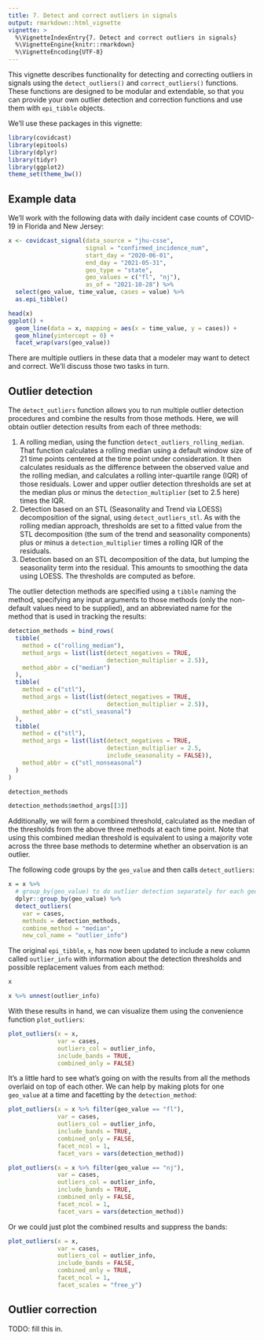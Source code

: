 ```yaml
---
title: 7. Detect and correct outliers in signals
output: rmarkdown::html_vignette
vignette: >
  %\VignetteIndexEntry{7. Detect and correct outliers in signals}
  %\VignetteEngine{knitr::rmarkdown}
  %\VignetteEncoding{UTF-8}
---
```


This vignette describes functionality for detecting and correcting outliers in
signals using the `detect_outliers()` and `correct_outliers()` functions.
These functions are designed to be modular and extendable, so that you can
provide your own outlier detection and correction functions and use them with
`epi_tibble` objects.

We'll use these packages in this vignette:

```r
library(covidcast)
library(epitools)
library(dplyr)
library(tidyr)
library(ggplot2)
theme_set(theme_bw())
```

## Example data

We'll work with the following data with daily incident case counts of COVID-19 in Florida and New Jersey:

```r
x <- covidcast_signal(data_source = "jhu-csse",
                      signal = "confirmed_incidence_num",
                      start_day = "2020-06-01",
                      end_day = "2021-05-31",
                      geo_type = "state",
                      geo_values = c("fl", "nj"),
                      as_of = "2021-10-28") %>%
  select(geo_value, time_value, cases = value) %>%
  as.epi_tibble()

head(x)
ggplot() +
  geom_line(data = x, mapping = aes(x = time_value, y = cases)) +
  geom_hline(yintercept = 0) +
  facet_wrap(vars(geo_value))
```

There are multiple outliers in these data that a modeler may want to detect and
correct. We'll discuss those two tasks in turn.

## Outlier detection

The `detect_outliers` function allows you to run multiple outlier detection
procedures and combine the results from those methods. Here, we will
obtain outlier detection results from each of three methods:

1. A rolling median, using the function `detect_outliers_rolling_median`.
  That function calculates a rolling median using a default window size
  of 21 time points centered at the time point under consideration. It
  then calculates residuals as the difference between the observed value
  and the rolling median, and calculates a rolling inter-quartile range (IQR)
  of those residuals. Lower and upper outlier detection thresholds are set at
  the median plus or minus the `detection_multiplier` (set to 2.5 here)
  times the IQR.
2. Detection based on an STL (Seasonality and Trend via LOESS) decomposition of
  the signal, using `detect_outliers_stl`. As with the rolling median approach,
  thresholds are set to a fitted value from the STL decomposition (the sum of
  the trend and seasonality components) plus or minus a `detection_multiplier`
  times a rolling IQR of the residuals.
3. Detection based on an STL decomposition of the data, but lumping the
  seasonality term into the residual. This amounts to smoothing the data using
  LOESS. The thresholds are computed as before.

The outlier detection methods are specified using a `tibble` naming the method,
specifying any input arguments to those methods (only the non-default values
need to be supplied), and an abbreviated name for the method that is used in
tracking the results:

```r
detection_methods = bind_rows(
  tibble(
    method = c("rolling_median"),
    method_args = list(list(detect_negatives = TRUE,
                            detection_multiplier = 2.5)),
    method_abbr = c("median")
  ),
  tibble(
    method = c("stl"),
    method_args = list(list(detect_negatives = TRUE,
                            detection_multiplier = 2.5)),
    method_abbr = c("stl_seasonal")
  ),
  tibble(
    method = c("stl"),
    method_args = list(list(detect_negatives = TRUE,
                            detection_multiplier = 2.5,
                            include_seasonality = FALSE)),
    method_abbr = c("stl_nonseasonal")
  )
)

detection_methods
```

```r
detection_methods$method_args[[3]]
```

Additionally, we will form a combined threshold, calculated as the median of the
thresholds from the above three methods at each time point. Note that using
this combined median threshold is equivalent to using a majority vote across
the three base methods to determine whether an observation is an outlier.

The following code groups by the `geo_value` and then calls `detect_outliers`:
```r
x = x %>%
  # group_by(geo_value) to do outlier detection separately for each geo_value
  dplyr::group_by(geo_value) %>%
  detect_outliers(
    var = cases,
    methods = detection_methods,
    combine_method = "median",
    new_col_name = "outlier_info")
```

The original `epi_tibble`, `x`, has now been updated to include a new column
called `outlier_info` with information about the detection thresholds and
possible replacement values from each method:

```r
x
```

```r
x %>% unnest(outlier_info)
```

With these results in hand, we can visualize them using the convenience function
`plot_outliers`:

```r
plot_outliers(x = x,
              var = cases,
              outliers_col = outlier_info,
              include_bands = TRUE,
              combined_only = FALSE)
```

It's a little hard to see what's going on with the results from all the methods
overlaid on top of each other. We can help by making plots for one `geo_value`
at a time and facetting by the `detection_method`:

```r
plot_outliers(x = x %>% filter(geo_value == "fl"),
              var = cases,
              outliers_col = outlier_info,
              include_bands = TRUE,
              combined_only = FALSE,
              facet_ncol = 1,
              facet_vars = vars(detection_method))
```

```r
plot_outliers(x = x %>% filter(geo_value == "nj"),
              var = cases,
              outliers_col = outlier_info,
              include_bands = TRUE,
              combined_only = FALSE,
              facet_ncol = 1,
              facet_vars = vars(detection_method))
```

Or we could just plot the combined results and suppress the bands:

```r
plot_outliers(x = x,
              var = cases,
              outliers_col = outlier_info,
              include_bands = FALSE,
              combined_only = TRUE,
              facet_ncol = 1,
              facet_scales = "free_y")
```


## Outlier correction

TODO: fill this in.
